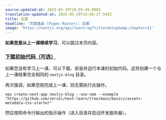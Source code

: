 ```yaml
---
source-updated-at: 2025-05-29T18:05:49.000Z
translation-updated-at: 2025-05-29T19:46:27.594Z
title: 设置
headline: '页面路由 (Pages Router): 设置'
image: 'https://nextjs.org/api/learn-og?title=Setup&amp;chapter=11'
---
```


**如果您是从上一课继续学习**，可以跳过本页内容。

### [下载初始代码（可选）](#下载初始代码-optional)

如果您没有学习上一课，可以下载、安装并运行本课的初始代码。这将创建一个与上一课结果完全相同的 `nextjs-blog` 目录。

再次强调，如果您刚完成上一课，则无需执行此操作。

```
npx create-next-app nextjs-blog --use-npm --example "https://github.com/vercel/next-learn/tree/main/basics/assets-metadata-css-starter"
```

然后按照命令行输出的指示操作（进入目录并启动开发服务器）。